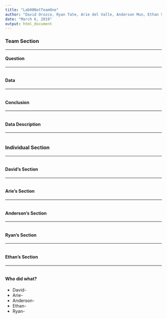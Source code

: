 ---
title: "Lab08NotTeamOne"
author: "David Orozco, Ryan Tate, Arie del Valle, Anderson Mun, Ethan Schacht"
date: "March 6, 2019"
output: html_document
---
### Team Section
****
#### Question
****

```{r echo=FALSE}
```
#### Data
****

```{r echo=FALSE}
```
#### Conclusion
****

```{r echo=FALSE}
```
#### Data Description
****

```{r echo=FALSE}
```
### Individual Section
****

```{r echo=FALSE}
```

#### David's Section
****

```{r echo=FALSE}
```
#### Arie's Section
****

```{r echo=FALSE}
```
#### Anderson's Section
****

```{r echo=FALSE}
```
#### Ryan's Section
****

```{r echo=FALSE}
```
#### Ethan's Section
****

```{r echo=FALSE}
```

#### Who did what?

* David-
* Arie-
* Anderson-
* Ethan-
* Ryan-